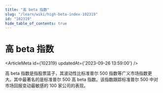 ```yaml
---
title: "高 beta 指数"
slug: "/learn/wiki/high-beta-index-102319"
id: "102319"
hide_table_of_contents: true
---
```



# 高 beta 指数

<ArticleMeta id={102319} updatedAt={'2023-09-26 13:59:00'} />
<div className='border-solid border-b border-t-0 my-4 border-[var(--ifm-color-gray-300)]' />

高 beta 指数是指股票篮子，其波动性比标准普尔 500 指数等广义市场指数更大。其中最著名的是标准普尔 500 高 beta 指数。该指数跟踪标准普尔 500 中对市场回报变动最敏感的 100 家公司的表现。
